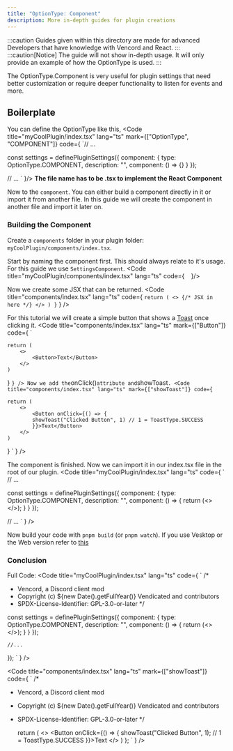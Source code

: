 ```yaml
---
title: "OptionType: Component"
description: More in-depth guides for plugin creations
---
```



:::caution
Guides given within this directory are made for advanced Developers that have knowledge with Vencord and React. 
:::
:::caution[Notice]
The guide will not show in-depth usage. It will only provide an example of how the OptionType is used.
:::

The OptionType.Component is very useful for plugin settings that need better customization or require deeper functionality to listen for events and more. 

## Boilerplate
You can define the OptionType like this,
<Code title="myCoolPlugin/index.tsx" lang="ts" mark={["OptionType", "COMPONENT"]} code={
`// ...


const settings = definePluginSettings({
    component: {
        type: OptionType.COMPONENT,
        description: "",
        component: () => {}
    }
});

// ...
`
}/>
**The file name has to be .tsx to implement the React Component**

Now to the `component`. You can either build a component directly in it or import it from another file. In this guide we will create the component in another file and import it later on.

### Building the Component
Create a `components` folder in your plugin folder: `myCoolPlugin/components/index.tsx`.

Start by naming the component first. This should always relate to it's usage. For this guide we use `SettingsComponent`.
<Code title="myCoolPlugin/components/index.tsx" lang="ts" code={
`
`
}/>

Now we create some JSX that can be returned.
<Code title="components/index.tsx" lang="ts" code={
`
    return (
        <>
            {/* JSX in here */}
        </>
    )
}
`
} />

For this tutorial we will create a simple button that shows a [Toast](/advanced/utils/toast) once clicking it.
<Code title="components/index.tsx" lang="ts" mark={["Button"]} code={
`

    return (
        <>
            <Button>Text</Button>
        </>
    )
}
`
} />
Now we add the `onClick()` attribute and `showToast`.
<Code title="components/index.tsx" lang="ts" mark={["showToast"]} code={
`

    return (
        <>
            <Button onClick={() => {
            showToast("Clicked Button", 1) // 1 = ToastType.SUCCESS
            }}>Text</Button>
        </>
    )
}
`
} />

The component is finished. Now we can import it in our index.tsx file in the root of our plugin.
<Code title="myCoolPlugin/index.tsx" lang="ts" code={
`
// ...



const settings = definePluginSettings({
    component: {
        type: OptionType.COMPONENT,
        description: "",
        component: () => {
            return (<> <SettingsComponent /> </>);
        }
    }
});

// ...
`
} />

Now build your code with `pnpm build` (or `pnpm watch`).
If you use Vesktop or the Web version refer to [this](/installing#building-vencord) 

### Conclusion
Full Code:
<Code title="myCoolPlugin/index.tsx" lang="ts" code={
`
/*
 * Vencord, a Discord client mod
 * Copyright (c) ${new Date().getFullYear()} Vendicated and contributors
 * SPDX-License-Identifier: GPL-3.0-or-later
 */



const settings = definePluginSettings({
    component: {
        type: OptionType.COMPONENT,
        description: "",
        component: () => {
            return (<> <SettingsComponent /> </>);
        }
    }
});

    //...
});
`
} />

<Code title="components/index.tsx" lang="ts" mark={["showToast"]} code={
`
/*
 * Vencord, a Discord client mod
 * Copyright (c) ${new Date().getFullYear()} Vendicated and contributors
 * SPDX-License-Identifier: GPL-3.0-or-later
 */


    return (
        <>
            <Button onClick={() => {
            showToast("Clicked Button", 1); // 1 = ToastType.SUCCESS
            }}>Text</Button>
        </>
    )
};
`
} />